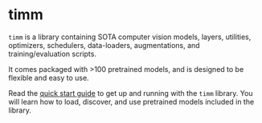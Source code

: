 # timm

`timm` is a library containing SOTA computer vision models, layers, utilities, optimizers, schedulers, data-loaders, augmentations, and training/evaluation scripts.

It comes packaged with >100 pretrained models, and is designed to be flexible and easy to use.

Read the [quick start guide](quickstart) to get up and running with the `timm` library. You will learn how to load, discover, and use pretrained models included in the library.
